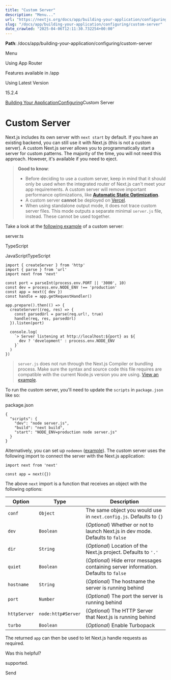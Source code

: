 ---
title: "Custom Server"
description: "Menu..."
url: "https://nextjs.org/docs/app/building-your-application/configuring/custom-server"
slug: "/docs/app/building-your-application/configuring/custom-server"
date_crawled: "2025-04-06T12:11:30.732254+00:00"
---

**Path**: /docs/app/building-your-application/configuring/custom-server

Menu

Using App Router

Features available in /app

Using Latest Version

15.2.4

[Building Your Application](/docs/app/building-your-application)[Configuring](/docs/app/building-your-application/configuring)Custom Server

# Custom Server

Next.js includes its own server with `next start` by default. If you have an existing backend, you can still use it with Next.js (this is not a custom server). A custom Next.js server allows you to programmatically start a server for custom patterns. The majority of the time, you will not need this approach. However, it's available if you need to eject.

> **Good to know**:
>
> * Before deciding to use a custom server, keep in mind that it should only be used when the integrated router of Next.js can't meet your app requirements. A custom server will remove important performance optimizations, like **[Automatic Static Optimization](/docs/pages/building-your-application/rendering/automatic-static-optimization).**
> * A custom server **cannot** be deployed on [Vercel](https://vercel.com/frameworks/nextjs).
> * When using standalone output mode, it does not trace custom server files. This mode outputs a separate minimal `server.js` file, instead. These cannot be used together.

Take a look at the [following example](https://github.com/vercel/next.js/tree/canary/examples/custom-server) of a custom server:

server.ts

TypeScript

JavaScriptTypeScript

```
import { createServer } from 'http'
import { parse } from 'url'
import next from 'next'
 
const port = parseInt(process.env.PORT || '3000', 10)
const dev = process.env.NODE_ENV !== 'production'
const app = next({ dev })
const handle = app.getRequestHandler()
 
app.prepare().then(() => {
  createServer((req, res) => {
    const parsedUrl = parse(req.url!, true)
    handle(req, res, parsedUrl)
  }).listen(port)
 
  console.log(
    `> Server listening at http://localhost:${port} as ${
      dev ? 'development' : process.env.NODE_ENV
    }`
  )
})
```

> `server.js` does not run through the Next.js Compiler or bundling process. Make sure the syntax and source code this file requires are compatible with the current Node.js version you are using. [View an example](https://github.com/vercel/next.js/tree/canary/examples/custom-server).

To run the custom server, you'll need to update the `scripts` in `package.json` like so:

package.json

```
{
  "scripts": {
    "dev": "node server.js",
    "build": "next build",
    "start": "NODE_ENV=production node server.js"
  }
}
```

Alternatively, you can set up `nodemon` ([example](https://github.com/vercel/next.js/tree/canary/examples/custom-server)). The custom server uses the following import to connect the server with the Next.js application:

```
import next from 'next'
 
const app = next({})
```

The above `next` import is a function that receives an object with the following options:

| Option | Type | Description |
| --- | --- | --- |
| `conf` | `Object` | The same object you would use in `next.config.js`. Defaults to `{}` |
| `dev` | `Boolean` | (*Optional*) Whether or not to launch Next.js in dev mode. Defaults to `false` |
| `dir` | `String` | (*Optional*) Location of the Next.js project. Defaults to `'.'` |
| `quiet` | `Boolean` | (*Optional*) Hide error messages containing server information. Defaults to `false` |
| `hostname` | `String` | (*Optional*) The hostname the server is running behind |
| `port` | `Number` | (*Optional*) The port the server is running behind |
| `httpServer` | `node:http#Server` | (*Optional*) The HTTP Server that Next.js is running behind |
| `turbo` | `Boolean` | (*Optional*) Enable Turbopack |

The returned `app` can then be used to let Next.js handle requests as required.

Was this helpful?

supported.

Send